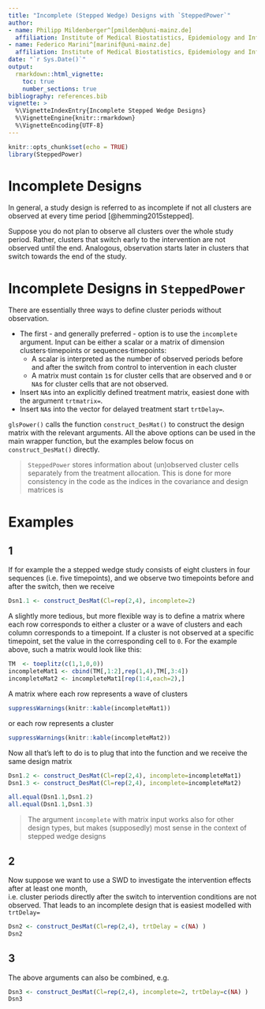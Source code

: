 ```yaml
---
title: "Incomplete (Stepped Wedge) Designs with `SteppedPower`"
author:
- name: Philipp Mildenberger^[pmildenb@uni-mainz.de]
  affiliation: Institute of Medical Biostatistics, Epidemiology and Informatics ([IMBEI, Mainz](https://www.unimedizin-mainz.de/imbei/imbei/welcome-page/))
- name: Federico Marini^[marinif@uni-mainz.de]
  affiliation: Institute of Medical Biostatistics, Epidemiology and Informatics ([IMBEI, Mainz](https://www.unimedizin-mainz.de/imbei/imbei/welcome-page/))
date: "`r Sys.Date()`"
output: 
  rmarkdown::html_vignette:
    toc: true
    number_sections: true
bibliography: references.bib
vignette: >
  %\VignetteIndexEntry{Incomplete Stepped Wedge Designs}
  %\VignetteEngine{knitr::rmarkdown}
  %\VignetteEncoding{UTF-8}
---
```


```r
knitr::opts_chunk$set(echo = TRUE)
library(SteppedPower)
```

# Incomplete Designs

In general, a study design is referred to as incomplete if not all clusters are
observed at every time period [@hemming2015stepped]. 

Suppose you do not plan to observe all clusters over the whole study period.
Rather, clusters that switch early to the intervention 
are not observed until the end.
Analogous, observation starts later in clusters 
that switch towards the end of the study.


# Incomplete Designs in `SteppedPower`

There are essentially three ways to define cluster periods without observation. 

* The first - and generally preferred - option is to use the `incomplete` argument. 
Input can be either a scalar or a matrix of dimension clusters$\cdot$timepoints 
or sequences$\cdot$timepoints:
  * A scalar is interpreted as the number of observed periods before and 
after the switch from control to intervention in each cluster
  * A matrix must contain `1`s for cluster cells that are observed and `0` or `NA`s for
  cluster cells that are not observed.
* Insert `NA`s into an explicitly defined treatment matrix, easiest done with the argument `trtmatrix=`.
* Insert `NA`s into the vector for delayed treatment start `trtDelay=`.

`glsPower()` calls the function `construct_DesMat()` to construct 
the design matrix with the relevant arguments. 
All the above options can be used in the main wrapper function, but
the examples below focus on `construct_DesMat()` directly.

> `SteppedPower` stores information about (un)observed cluster cells separately from
the treatment allocation. This is done for more consistency in the code as the 
indices in the covariance and design matrices is 

# Examples

## 1
If for example the a stepped wedge study consists of eight clusters 
in four sequences (i.e. five timepoints), 
and we observe two timepoints before and after the switch, then we receive

```r
Dsn1.1 <- construct_DesMat(Cl=rep(2,4), incomplete=2)
```

A slightly more tedious, but more flexible way is to define a matrix 
where each row corresponds to either a cluster or a wave of clusters 
and each column corresponds to a timepoint. 
If a cluster is not observed at a specific timepoint, 
set the value in the corresponding cell to `0`. 
For the example above, such a matrix would look like this:

```r
TM  <- toeplitz(c(1,1,0,0))
incompleteMat1 <- cbind(TM[,1:2],rep(1,4),TM[,3:4])
incompleteMat2 <- incompleteMat1[rep(1:4,each=2),]
```

A matrix where each row represents a wave of clusters

```r
suppressWarnings(knitr::kable(incompleteMat1))
```

or each row represents a cluster

```r
suppressWarnings(knitr::kable(incompleteMat2))
```

Now all that's left to do is to plug that into the function and we receive the 
same design matrix

```r
Dsn1.2 <- construct_DesMat(Cl=rep(2,4), incomplete=incompleteMat1)
Dsn1.3 <- construct_DesMat(Cl=rep(2,4), incomplete=incompleteMat2)

all.equal(Dsn1.1,Dsn1.2)
all.equal(Dsn1.1,Dsn1.3)
```


> The argument `incomplete` with matrix input works also for other design types, 
but makes (supposedly) most sense in the context of stepped wedge designs


## 2

Now suppose we want to use a SWD to investigate the intervention effects after at least one month,  
i.e. cluster periods directly after the switch to intervention conditions are not observed. 
That leads to an incomplete design that is easiest modelled with `trtDelay=`


```r
Dsn2 <- construct_DesMat(Cl=rep(2,4), trtDelay = c(NA) )
Dsn2
```

## 3

The above arguments can also be combined, e.g.
```r
Dsn3 <- construct_DesMat(Cl=rep(2,4), incomplete=2, trtDelay=c(NA) )
Dsn3
```

